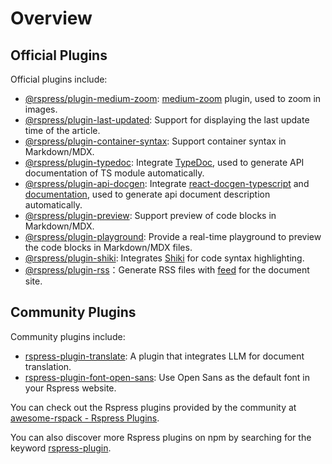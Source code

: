 # Overview

## Official Plugins

Official plugins include:

- [@rspress/plugin-medium-zoom](./medium-zoom): [medium-zoom](https://github.com/francoischalifour/medium-zoom) plugin, used to zoom in images.
- [@rspress/plugin-last-updated](./last-updated): Support for displaying the last update time of the article.
- [@rspress/plugin-container-syntax](./container-syntax): Support container syntax in Markdown/MDX.
- [@rspress/plugin-typedoc](./typedoc): Integrate [TypeDoc](https://github.com/TypeStrong/typedoc), used to generate API documentation of TS module automatically.
- [@rspress/plugin-api-docgen](./api-docgen): Integrate [react-docgen-typescript](https://github.com/styleguidist/react-docgen-typescript) and [documentation](https://github.com/documentationjs/documentation), used to generate api document description automatically.
- [@rspress/plugin-preview](./preview): Support preview of code blocks in Markdown/MDX.
- [@rspress/plugin-playground](./playground): Provide a real-time playground to preview the code blocks in Markdown/MDX files.
- [@rspress/plugin-shiki](./shiki): Integrates [Shiki](https://github.com/shikijs/shiki) for code syntax highlighting.
- [@rspress/plugin-rss](./rss)：Generate RSS files with [feed](https://github.com/jpmonette/feed) for the document site.

## Community Plugins

Community plugins include:

- [rspress-plugin-translate](../community-plugins/translate): A plugin that integrates LLM for document translation.
- [rspress-plugin-font-open-sans](https://github.com/rspack-contrib/rspress-plugin-font-open-sans): Use Open Sans as the default font in your Rspress website.

You can check out the Rspress plugins provided by the community at [awesome-rspack - Rspress Plugins](https://github.com/web-infra-dev/awesome-rspack?tab=readme-ov-file#rspress-plugins).

You can also discover more Rspress plugins on npm by searching for the keyword [rspress-plugin](https://www.npmjs.com/search?q=rspress-plugin&ranking=popularity).
